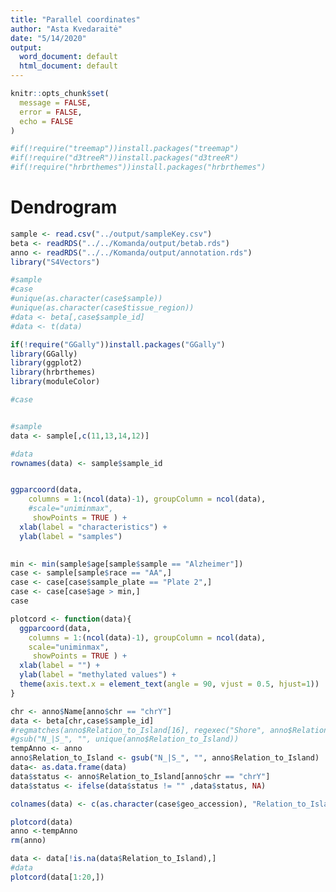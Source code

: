 ```yaml
---
title: "Parallel coordinates"
author: "Asta Kvedaraitė"
date: "5/14/2020"
output:
  word_document: default
  html_document: default
---
```

```r
knitr::opts_chunk$set(
  message = FALSE,
  error = FALSE,
  echo = FALSE 
)
```

```r
#if(!require("treemap"))install.packages("treemap")
#if(!require("d3treeR"))install.packages("d3treeR")
#if(!require("hrbrthemes"))install.packages("hrbrthemes")
```
# Dendrogram 
```r
sample <- read.csv("../output/sampleKey.csv")
beta <- readRDS("../../Komanda/output/betab.rds")
anno <- readRDS("../../Komanda/output/annotation.rds")
library("S4Vectors")

```

```r
#sample
#case
#unique(as.character(case$sample))
#unique(as.character(case$tissue_region))
#data <- beta[,case$sample_id]
#data <- t(data)
```



```r
if(!require("GGally"))install.packages("GGally")
library(GGally)
library(ggplot2)
library(hrbrthemes)
library(moduleColor)

```

```r
#case


#sample
data <- sample[,c(11,13,14,12)]

#data
rownames(data) <- sample$sample_id


ggparcoord(data,
    columns = 1:(ncol(data)-1), groupColumn = ncol(data),
    #scale="uniminmax",
     showPoints = TRUE ) + 
  xlab(label = "characteristics") + 
  ylab(label = "samples")
  

```



```r
min <- min(sample$age[sample$sample == "Alzheimer"])
case <- sample[sample$race == "AA",] 
case <- case[case$sample_plate == "Plate 2",]
case <- case[case$age > min,]
case

```


```r
plotcord <- function(data){
  ggparcoord(data,
    columns = 1:(ncol(data)-1), groupColumn = ncol(data),
    scale="uniminmax",
     showPoints = TRUE ) +
  xlab(label = "") +
  ylab(label = "methylated values") +
  theme(axis.text.x = element_text(angle = 90, vjust = 0.5, hjust=1))
}

```

```r
chr <- anno$Name[anno$chr == "chrY"]
data <- beta[chr,case$sample_id]
#regmatches(anno$Relation_to_Island[16], regexec("Shore", anno$Relation_to_Island[16]))[[1]]
#gsub("N_|S_", "", unique(anno$Relation_to_Island))
tempAnno <- anno
anno$Relation_to_Island <- gsub("N_|S_", "", anno$Relation_to_Island)
data<- as.data.frame(data)
data$status <- anno$Relation_to_Island[anno$chr == "chrY"]
data$status <- ifelse(data$status != "" ,data$status, NA)

colnames(data) <- c(as.character(case$geo_accession), "Relation_to_Island")

plotcord(data)
anno <-tempAnno
rm(anno)
```
```r

data <- data[!is.na(data$Relation_to_Island),]
#data
plotcord(data[1:20,])

```





